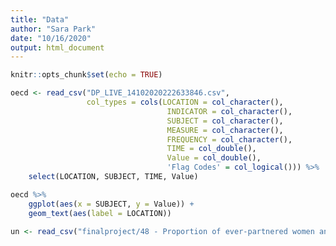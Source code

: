 ```yaml
---
title: "Data"
author: "Sara Park"
date: "10/16/2020"
output: html_document
---
```


```r
knitr::opts_chunk$set(echo = TRUE)
```

```r
oecd <- read_csv("DP_LIVE_14102020222633846.csv", 
                 col_types = cols(LOCATION = col_character(),
                                   INDICATOR = col_character(),
                                   SUBJECT = col_character(),
                                   MEASURE = col_character(),
                                   FREQUENCY = col_character(),
                                   TIME = col_double(),
                                   Value = col_double(),
                                   'Flag Codes' = col_logical())) %>% 
    select(LOCATION, SUBJECT, TIME, Value) 

oecd %>% 
    ggplot(aes(x = SUBJECT, y = Value)) +
    geom_text(aes(label = LOCATION))

un <- read_csv("finalproject/48 - Proportion of ever-partnered women and girls aged 15 years and older subjected to physical  sexual or psychological violence by a current or former intimate partner in the previous 12 months  by form of violence and by age_data")
```



